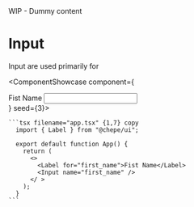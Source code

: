 

<Callout emoji="⚠️" type="warning">
  WIP - Dummy content
</Callout>

# Input

Input are used primarily for

<ComponentShowcase component={
    <div>
      <Label for="first_name">Fist Name</Label>
      <Input name="first_name" />
    </div>
    } seed={3}>
   <div>

    ```tsx filename="app.tsx" {1,7} copy
      import { Label } from "@chepe/ui";

      export default function App() {
        return (
          <>
            <Label for="first_name">Fist Name</Label>
            <Input name="first_name" />
          </ >
        );
      }
    ```

  </div>
</ComponentShowcase>
